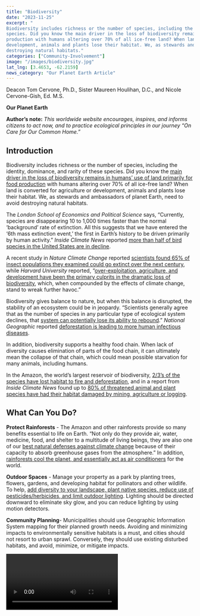 ```yaml
---
title: "Biodiversity"
date: "2023-11-25"
excerpt: "
Biodiversity includes richness or the number of species, including the identity, dominance, and rarity of these
species. Did you know the main driver in the loss of biodiversity remains in humans’ use of land primarily for food
production with humans altering over 70% of all ice-free land? When land is converted for agriculture or
development, animals and plants lose their habitat. We, as stewards and ambassadors of planet Earth, need to avoid
destroying natural habitats."
categories: ["Community-Involvement"]
image: "/images/biodiversity.jpg"
lat_lng: [3.4653, -62.2159]
news_category: "Our Planet Earth Article"
---
```


<CustomImage
  src="https://raw.githubusercontent.com/MCervone14/our-planet-earth-articles/main/images/biodiversity.jpg"
  alt="A photo of a forest with a river running through it."
  priority={true}
/>

Deacon Tom Cervone, Ph.D., Sister Maureen Houlihan, D.C., and Nicole Cervone-Gish, Ed. M.S.

**Our Planet Earth**

**Author’s note:** _This worldwide website encourages, inspires, and informs citizens to act now, and to practice
ecological principles in our journey “On Care for Our Common Home.”_

## Introduction

Biodiversity includes richness or the number of species, including the identity, dominance, and rarity of these
species. Did you know the [main driver in the loss of biodiversity remains in humans’ use of land primarily for food
production](https://www.un.org/en/climatechange/science/climate-issues/biodiversity) with humans altering over 70% of all ice-free land? When land is converted for agriculture or
development, animals and plants lose their habitat. We, as stewards and ambassadors of planet Earth, need to avoid
destroying natural habitats.

The _London School of Economics and Political Science_ says, “Currently, species are disappearing 10 to 1,000 times
faster than the normal ‘background’ rate of extinction. All this suggests that we have entered the ‘6th mass extinction
event,’ the first in Earth’s history to be driven primarily by human activity.” _Inside Climate News_ reported [more than
half of bird species in the United States are in decline](https://insideclimatenews.org/news/22102022/whats-good-for-birds-is-good-for-people-and-the-planet-but-more-than-half-of-bird-species-in-the-u-s-are-in-decline/).

A recent study in _Nature Climate Change_ reported [scientists found 65% of insect populations they examined
could go extinct over the next century](https://climate.nasa.gov/news/3231/climate-change-can-put-more-insects-at-risk-for-extinction/), while _Harvard University_ reported, “[over-exploitation, agriculture, and
development have been the primary culprits in the dramatic loss of biodiversity](https://sitn.hms.harvard.edu/flash/2020/losing-ground/), which, when compounded by
the effects of climate change, stand to wreak further havoc.”

Biodiversity gives balance to nature, but when this balance is disrupted, the stability of an ecosystem could be in
jeopardy. “Scientists generally agree that as the number of species in any particular type of ecological system declines,
that [system can potentially lose its ability to rebound](https://www.epa.gov/report-environment/diversity-and-biological-balance).” _National Geographic_ reported [deforestation is leading to more human infectious diseases](https://www.nationalgeographic.com/science/article/deforestation-leading-to-more-infectious-diseases-in-humans).

In addition, biodiversity supports a healthy food chain. When lack of diversity causes elimination of parts of the food
chain, it can ultimately mean the collapse of that chain, which could mean possible starvation for many animals,
including humans.

In the Amazon, the world’s largest reservoir of biodiversity, [2/3’s of the species have lost habitat to fire and
deforestation](https://insideclimatenews.org/news/01092021/amazon-rainforest-biodiversity-deforestation-fires/), and in a report from _Inside Climate News_ found up to [80% of threatened animal and plant species have
had their habitat damaged by mining, agriculture or logging](https://insideclimatenews.org/news/14032018/climate-change-species-at-risk-biodiversity-plants-animal-migration-global-warming/).

## What Can You Do?

**Protect Rainforests** - The Amazon and other rainforests provide so many benefits essential to life on Earth.
“Not only do they provide air, water, medicine, food, and shelter to a multitude of living beings, they are also
one of our [best natural defenses against climate change](https://www.rainforest-alliance.org/everyday-actions/9-rainforest-facts-everyone-should-know/) because of their capacity to absorb greenhouse gases from the atmosphere.” In addition, [rainforests cool the planet, and essentially act as air conditioners](https://www.sciencedaily.com/releases/2007/04/070409181831.htm) for the world.

**Outdoor Spaces** - Manage your property as a park by planting trees, flowers, gardens, and developing habitat
for pollinators and other wildlife. To help, [add diversity to your landscape, plant native species, reduce use of
pesticides/herbicides, and limit outdoor lighting](https://www.floridamuseum.ufl.edu/earth-systems/the-insect-effect/). Lighting should be directed downward to eliminate sky glow,
and you can reduce lighting by using motion detectors.

**Community Planning**- Municipalities should use Geographic Information System mapping for their planned
growth needs. Avoiding and minimizing impacts to environmentally sensitive habitats is a must, and cities
should not resort to urban sprawl. Conversely, they should use existing disturbed habitats, and avoid, minimize,
or mitigate impacts.

<Video id="XAju0353w9I?si=H6hUQI2eNMYBCXJe" />

Quote:

> “Every species is a masterpiece, exquisitely adapted to the particular environment in which it has survived. Who
> are we to destroy or even diminish biodiversity?” – Edward O. Wilson, world renowned biologist and multiple
> Pulitzer Prize winner. Some call him the “Father of Biodiversity.”

_Dr. Tom Cervone is a deacon and ecologist in the Evansville Diocese. He graduated from St. Bonaventure, a
Franciscan University. Sister Maureen Houlihan D.C. is a member of the “Care of Earth” Committee - St.
Louise Province of the Daughters of Charity USA. Nicole Cervone-Gish, Ed. MS. is an English Language
Learner teacher, who lives in Evansville, Indiana with her family, and teaches at Joshua Academy Charter
School. Michael Cervone, BS. a web developer who lives in Evansville, Indiana._
